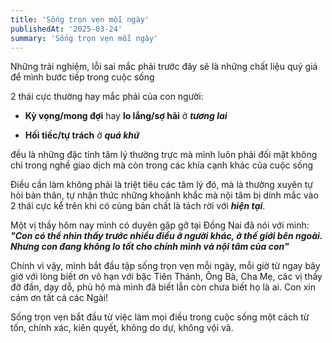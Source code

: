 ```yaml
---
title: 'Sống trọn vẹn mỗi ngày'
publishedAt: '2025-03-24'
summary: 'Sống trọn vẹn mỗi ngày'
---
```


Những trải nghiệm, lỗi sai mắc phải trước đây sẽ là những chất liệu quý giá để mình bước tiếp trong cuộc sống 

2 thái cực thường hay mắc phải của con người:

   - **Kỳ vọng/mong đợi** hay **lo lắng/sợ hãi** ở ***tương lai*** 

   - **Hối tiếc/tự trách** ở ***quá khứ***

đều là những đặc tính tâm lý thường trực mà mình luôn phải đối mặt không chỉ trong nghề giao dịch mà còn trong các khía cạnh khác của cuộc sống

Điều cần làm không phải là triệt tiêu các tâm lý đó, mà là thường xuyên tự hỏi bản thân, tự nhận thức những khoảnh khắc mà nội tâm bị dính mắc vào 2 thái cực kể trên khi có cùng bản chất là tách rời với ***hiện tại***. 

Một vị thầy hôm nay mình có duyên gặp gỡ tại Đồng Nai đã nói với mình: ***"Con có thể nhìn thấy trước nhiều điều ở người khác, ở thế giới bên ngoài. Nhưng con đang không lo tốt cho chính mình và nội tâm của con"***

Chính vì vậy, mình bắt đầu tập sống trọn vẹn mỗi ngày, mỗi giờ từ ngay bây giờ với lòng biết ơn vô hạn với bậc Tiên Thánh, Ông Bà, Cha Mẹ, các vị thầy đỡ đần, dạy dỗ, phù hộ mà mình đã biết lẫn còn chưa biết họ là ai. Con xin cảm ơn tất cả các Ngài!

Sống trọn vẹn bắt đầu từ việc làm mọi điều trong cuộc sống một cách từ tốn, chính xác, kiên quyết, không do dự, không vội vã. 







 
















